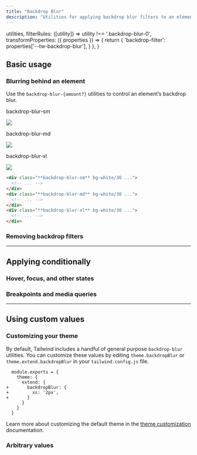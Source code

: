 ```yaml
---
title: "Backdrop Blur"
description: "Utilities for applying backdrop blur filters to an element."
---
```



  utilities,
  filterRules: ([utility]) => utility !== '.backdrop-blur-0',
  transformProperties: ({ properties }) => {
    return {
      'backdrop-filter': properties['--tw-backdrop-blur'],
    }
  },
}

## Basic usage

### Blurring behind an element

Use the `backdrop-blur-{amount?}` utilities to control an element’s backdrop blur.

<Example p="none">
  <div class="flex justify-start sm:block overflow-scroll sm:overflow-visible scroll-p-8">
  <div class="flex items-center justify-around gap-6 sm:gap-4 font-mono font-bold shrink-0 p-8">
    <div class="flex flex-col items-center shrink-0">
      <p class="font-medium text-sm text-gray-500 font-mono text-center mb-3">backdrop-blur-sm</p>
      <div class="relative">
        <div class="absolute inset-6 backdrop-blur-sm h-20 w-20 bg-white/30"></div>
        <img class="w-32 h-32 object-cover rounded-lg shadow-xl" src="https://images.unsplash.com/photo-1554629947-334ff61d85dc?ixid=MnwxMjA3fDB8MHxwaG90by1wYWdlfHx8fGVufDB8fHx8&ixlib=rb-1.2.1&auto=format&fit=crop&w=320&h=320&q=80" />
        <div class="absolute inset-0 ring-1 ring-inset ring-black/10 rounded-lg"></div>
      </div>
    </div>
    <div class="flex flex-col items-center shrink-0">
      <p class="font-medium text-sm text-gray-500 font-mono text-center mb-3">backdrop-blur-md</p>
      <div class="relative">
        <div class="absolute inset-6 backdrop-blur-md h-20 w-20 bg-white/30"></div>
        <img class="w-32 h-32 object-cover rounded-lg shadow-xl" src="https://images.unsplash.com/photo-1554629947-334ff61d85dc?ixid=MnwxMjA3fDB8MHxwaG90by1wYWdlfHx8fGVufDB8fHx8&ixlib=rb-1.2.1&auto=format&fit=crop&w=320&h=320&q=80" />
        <div class="absolute inset-0 ring-1 ring-inset ring-black/10 rounded-lg"></div>
      </div>
    </div>
    <div class="flex flex-col items-center shrink-0">
      <p class="font-medium text-sm text-gray-500 font-mono text-center mb-3">backdrop-blur-xl</p>
      <div class="relative">
        <div class="absolute inset-6 backdrop-blur-xl h-20 w-20 bg-white/30"></div>
        <img class="w-32 h-32 object-cover rounded-lg shadow-xl" src="https://images.unsplash.com/photo-1554629947-334ff61d85dc?ixid=MnwxMjA3fDB8MHxwaG90by1wYWdlfHx8fGVufDB8fHx8&ixlib=rb-1.2.1&auto=format&fit=crop&w=320&h=320&q=80" />
        <div class="absolute inset-0 ring-1 ring-inset ring-black/10 rounded-lg"></div>
      </div>
    </div>
  </div>
  </div>
</Example>

```html
<div class="**backdrop-blur-sm** bg-white/30 ...">
  <!-- ... -->
</div>
<div class="**backdrop-blur-md** bg-white/30 ...">
  <!-- ... -->
</div>
<div class="**backdrop-blur-xl** bg-white/30 ...">
  <!-- ... -->
</div>
```

### Removing backdrop filters

<RemovingBackdropFilters defaultClass="backdrop-blur-md backdrop-brightness-150" />

---

## <Heading ignore>Applying conditionally</Heading>

### <Heading ignore>Hover, focus, and other states</Heading>

<HoverFocusAndOtherStates defaultClass="backdrop-blur-sm" featuredClass="backdrop-blur-lg" />

### <Heading ignore>Breakpoints and media queries</Heading>

<BreakpointsAndMediaQueries defaultClass="backdrop-blur-sm" featuredClass="backdrop-blur-lg" />

---

## Using custom values

### Customizing your theme

By default, Tailwind includes a handful of general purpose `backdrop-blur` utilities. You can customize these values by editing `theme.backdropBlur` or `theme.extend.backdropBlur` in your `tailwind.config.js` file.

```diff-js tailwind.config.js
  module.exports = {
    theme: {
      extend: {
+       backdropBlur: {
+         xs: '2px',
+       }
      }
    }
  }
```

Learn more about customizing the default theme in the [theme customization](/docs/theme#customizing-the-default-theme) documentation.

### Arbitrary values

<ArbitraryValues property="backdrop-blur" featuredClass="backdrop-blur-[2px]" />
